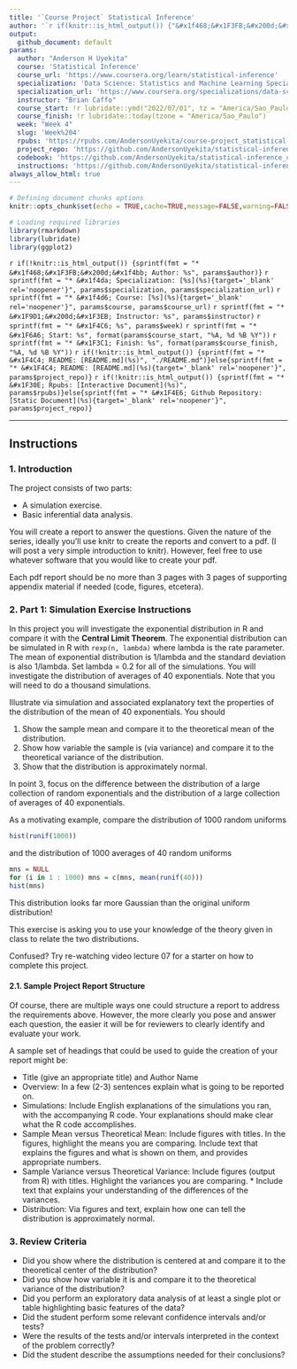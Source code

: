 ```yaml
---
title: '`Course Project` Statistical Inference'
author: '`r if(knitr::is_html_output()) {"&#x1f468;&#x1F3FB;&#x200d;&#x1f4bb; Anderson H Uyekita"} else {NULL}`'
output:
  github_document: default
params:
  author: "Anderson H Uyekita"
  course: 'Statistical Inference'
  course_url: 'https://www.coursera.org/learn/statistical-inference'
  specialization: 'Data Science: Statistics and Machine Learning Specialization'
  specialization_url: 'https://www.coursera.org/specializations/data-science-statistics-machine-learning'
  instructor: "Brian Caffo"
  course_start: !r lubridate::ymd("2022/07/01", tz = "America/Sao_Paulo")
  course_finish: !r lubridate::today(tzone = "America/Sao_Paulo")
  week: "Week 4"
  slug: 'Week%204'
  rpubs: 'https://rpubs.com/AndersonUyekita/course-project_statistical-inference'
  project_repo: 'https://github.com/AndersonUyekita/statistical-inference_course-project'
  codebook: 'https://github.com/AndersonUyekita/statistical-inference_course-project/blob/master/codebook.md'
  instructions: 'https://github.com/AndersonUyekita/statistical-inference_course-project/blob/master/instructions.md'
always_allow_html: true
---
```


```r
# Defining document chunks options
knitr::opts_chunk$set(echo = TRUE,cache=TRUE,message=FALSE,warning=FALSE)

# Loading required libraries
library(rmarkdown)
library(lubridate)
library(ggplot2)
```

`r if(!knitr::is_html_output()) {sprintf(fmt = "* &#x1f468;&#x1F3FB;&#x200d;&#x1f4bb; Author: %s", params$author)}`
`r sprintf(fmt = "* &#x1f4da; Specialization: [%s](%s){target='_blank' rel='noopener'}", params$specialization, params$specialization_url)`
`r sprintf(fmt = "* &#x1f4d6; Course: [%s](%s){target='_blank' rel='noopener'}", params$course, params$course_url)`
    `r sprintf(fmt = "* &#x1F9D1;&#x200d;&#x1F3EB; Instructor: %s", params$instructor)`
`r sprintf(fmt = "* &#x1F4C6; %s", params$week)`
    `r sprintf(fmt = "* &#x1F6A6; Start: %s", format(params$course_start, "%A, %d %B %Y"))`
    `r sprintf(fmt = "* &#x1F3C1; Finish: %s", format(params$course_finish, "%A, %d %B %Y"))`
`r if(!knitr::is_html_output()) {sprintf(fmt = "* &#x1F4C4; README: [README.md](%s)", "./README.md")}else{sprintf(fmt = "* &#x1F4C4; README: [README.md](%s){target='_blank' rel='noopener'}", params$project_repo)}`
`r if(!knitr::is_html_output()) {sprintf(fmt = "* &#x1F30E; Rpubs: [Interactive Document](%s)", params$rpubs)}else{sprintf(fmt = "* &#x1F4E6; Github Repository: [Static Document](%s){target='_blank' rel='noopener'}", params$project_repo)}`

------------------------------------------------------------------------

## Instructions

### 1. Introduction

The project consists of two parts:

* A simulation exercise.
* Basic inferential data analysis.

You will create a report to answer the questions. Given the nature of the series, ideally you'll use knitr to create the reports and convert to a pdf. (I will post a very simple introduction to knitr). However, feel free to use whatever software that you would like to create your pdf.

Each pdf report should be no more than 3 pages with 3 pages of supporting appendix material if needed (code, figures, etcetera).

### 2. Part 1: Simulation Exercise Instructions

In this project you will investigate the exponential distribution in R and compare it with the **Central Limit Theorem**. The exponential distribution can be simulated in R with `rexp(n, lambda)` where lambda is the rate parameter. The mean of exponential distribution is 1/lambda and the standard deviation is also 1/lambda. Set lambda = 0.2 for all of the simulations. You will investigate the distribution of averages of 40 exponentials. Note that you will need to do a thousand simulations.

Illustrate via simulation and associated explanatory text the properties of the distribution of the mean of 40 exponentials. You should

1. Show the sample mean and compare it to the theoretical mean of the distribution.
2. Show how variable the sample is (via variance) and compare it to the theoretical variance of the distribution.
3. Show that the distribution is approximately normal.

In point 3, focus on the difference between the distribution of a large collection of random exponentials and the distribution of a large collection of averages of 40 exponentials.

As a motivating example, compare the distribution of 1000 random uniforms

```r
hist(runif(1000))
```

and the distribution of 1000 averages of 40 random uniforms

```r
mns = NULL
for (i in 1 : 1000) mns = c(mns, mean(runif(40)))
hist(mns)
```

This distribution looks far more Gaussian than the original uniform distribution!

This exercise is asking you to use your knowledge of the theory given in class to relate the two distributions.

Confused? Try re-watching video lecture 07 for a starter on how to complete this project.

#### 2.1. Sample Project Report Structure

Of course, there are multiple ways one could structure a report to address the requirements above. However, the more clearly you pose and answer each question, the easier it will be for reviewers to clearly identify and evaluate your work.

A sample set of headings that could be used to guide the creation of your report might be:

* Title (give an appropriate title) and Author Name
* Overview: In a few (2-3) sentences explain what is going to be reported on.
* Simulations: Include English explanations of the simulations you ran, with the accompanying R code. Your explanations should make clear what the R code accomplishes.
* Sample Mean versus Theoretical Mean: Include figures with titles. In the figures, highlight the means you are comparing. Include text that explains the figures and what is shown on them, and provides appropriate numbers.
* Sample Variance versus Theoretical Variance: Include figures (output from R) with titles. Highlight the variances you are comparing. * Include text that explains your understanding of the differences of the variances.
* Distribution: Via figures and text, explain how one can tell the distribution is approximately normal.

### 3. Review Criteria

 * Did you show where the distribution is centered at and compare it to the theoretical center of the distribution?
 * Did you show how variable it is and compare it to the theoretical variance of the distribution?
 * Did you perform an exploratory data analysis of at least a single plot or table highlighting basic features of the data?
 * Did the student perform some relevant confidence intervals and/or tests?
 * Were the results of the tests and/or intervals interpreted in the context of the problem correctly?
 * Did the student describe the assumptions needed for their conclusions?